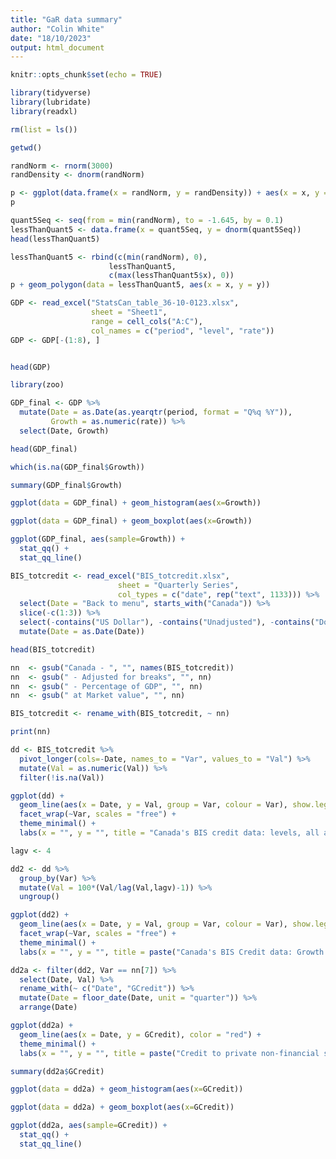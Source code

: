 ---
title: "GaR data summary"
author: "Colin White"
date: "18/10/2023"
output: html_document
---

```{r setup, include=FALSE}
knitr::opts_chunk$set(echo = TRUE)
```

```{r}
library(tidyverse)         
library(lubridate)         
library(readxl) 
```


```{r}
rm(list = ls())
```


```{r}
getwd()
```

```{r}
randNorm <- rnorm(3000)
randDensity <- dnorm(randNorm)

p <- ggplot(data.frame(x = randNorm, y = randDensity)) + aes(x = x, y = y) + geom_line() + labs(title = "95% VaR - 95% confident loss will not exceed the 5th quantile of the loss distribution", x = "Random Normal Variable", y = "Density")
p
```


```{r}
quant5Seq <- seq(from = min(randNorm), to = -1.645, by = 0.1)
lessThanQuant5 <- data.frame(x = quant5Seq, y = dnorm(quant5Seq))
head(lessThanQuant5)
```


```{r}
lessThanQuant5 <- rbind(c(min(randNorm), 0),
                      lessThanQuant5, 
                      c(max(lessThanQuant5$x), 0))
p + geom_polygon(data = lessThanQuant5, aes(x = x, y = y))
```







```{r}
GDP <- read_excel("StatsCan_table_36-10-0123.xlsx", 
                  sheet = "Sheet1", 
                  range = cell_cols("A:C"), 
                  col_names = c("period", "level", "rate"))
GDP <- GDP[-(1:8), ]


head(GDP)
```


```{r}
library(zoo)

GDP_final <- GDP %>% 
  mutate(Date = as.Date(as.yearqtr(period, format = "Q%q %Y")), 
         Growth = as.numeric(rate)) %>% 
  select(Date, Growth)

head(GDP_final)
```


```{r}
which(is.na(GDP_final$Growth))
```

```{r}
summary(GDP_final$Growth)
```



```{r}
ggplot(data = GDP_final) + geom_histogram(aes(x=Growth))
```


```{r}
ggplot(data = GDP_final) + geom_boxplot(aes(x=Growth))
```




```{r}
ggplot(GDP_final, aes(sample=Growth)) + 
  stat_qq() +
  stat_qq_line()
```


```{r}
BIS_totcredit <- read_excel("BIS_totcredit.xlsx", 
                        sheet = "Quarterly Series",
                        col_types = c("date", rep("text", 1133))) %>%
  select(Date = "Back to menu", starts_with("Canada")) %>%            
  slice(-c(1:3)) %>% 
  select(-contains("US Dollar"), -contains("Unadjusted"), -contains("Domestic currency")) %>%
  mutate(Date = as.Date(Date))

head(BIS_totcredit)
```

```{r}
nn  <- gsub("Canada - ", "", names(BIS_totcredit))
nn  <- gsub(" - Adjusted for breaks", "", nn)
nn  <- gsub(" - Percentage of GDP", "", nn)
nn  <- gsub(" at Market value", "", nn)

BIS_totcredit <- rename_with(BIS_totcredit, ~ nn)

print(nn)
```

```{r}
dd <- BIS_totcredit %>%
  pivot_longer(cols=-Date, names_to = "Var", values_to = "Val") %>%
  mutate(Val = as.numeric(Val)) %>%
  filter(!is.na(Val))

ggplot(dd) + 
  geom_line(aes(x = Date, y = Val, group = Var, colour = Var), show.legend = FALSE) +
  facet_wrap(~Var, scales = "free") + 
  theme_minimal() +
  labs(x = "", y = "", title = "Canada's BIS credit data: levels, all as percentage of GDP")
```

```{r}
lagv <- 4

dd2 <- dd %>% 
  group_by(Var) %>% 
  mutate(Val = 100*(Val/lag(Val,lagv)-1)) %>% 
  ungroup()

ggplot(dd2) + 
  geom_line(aes(x = Date, y = Val, group = Var, colour = Var), show.legend = FALSE) +
  facet_wrap(~Var, scales = "free") + 
  theme_minimal() +
  labs(x = "", y = "", title = paste("Canada's BIS Credit data: Growth rates over", lagv, "quarters"))
```

```{r}
dd2a <- filter(dd2, Var == nn[7]) %>% 
  select(Date, Val) %>% 
  rename_with(~ c("Date", "GCredit")) %>% 
  mutate(Date = floor_date(Date, unit = "quarter")) %>% 
  arrange(Date)

ggplot(dd2a) + 
  geom_line(aes(x = Date, y = GCredit), color = "red") +
  theme_minimal() +
  labs(x = "", y = "", title = paste("Credit to private non-financial sector from all sectors, percent growth rate over", lagv, "quarters"))
```

```{r}
summary(dd2a$GCredit)
```




```{r}
ggplot(data = dd2a) + geom_histogram(aes(x=GCredit))
```

```{r}
ggplot(data = dd2a) + geom_boxplot(aes(x=GCredit))
```

```{r}
ggplot(dd2a, aes(sample=GCredit)) + 
  stat_qq() +
  stat_qq_line()
```





























